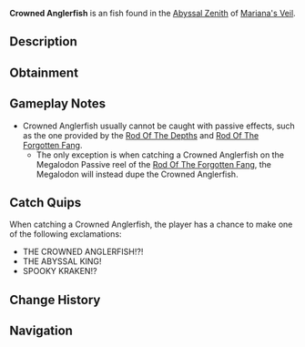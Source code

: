 {{FishInfobox
|image          = Crowned Anglerfish.png
|rarity         = Exotic
|sea            = First Sea
|location       = [[Abyssal Zenith]]
|sublocation    = 
|sources        = Fishing Rod
|nopassive      = 1
|radar_location = 
|prog_speed     = -95
|xp             = 16000
|weather        = Foggy
|time           = Night
|season         = Autumn
|bait           = Truffle Worm
|base_weight    = 18000
|base_value     = 22000
|weight_range   = 10000
|base_chance    = 0.1
|base_resil     = 3
}}
'''Crowned Anglerfish''' is an {{Rarity|Exotic}} fish found in the [[Abyssal Zenith]] of [[Mariana's Veil]].

== Description ==
{{Description|A monstrous kraken-like anglerfish, with a crown shaped lure and teeth as sharper than excalibur. It is said to be the ruler of the abyss.|Bestiary Entry}}

== Obtainment ==
{{Description|Appears during the darkest nights, when the ocean is still.|Bestiary Hint}}
{{Fish Availability|
Mariana's Veil/Abyssal Zenith
|top_rods      = 
Great Rod of Oscar\10819.36\41812.56;
Astralhook Rod\9298.52\40280.74;
Tempest Rod\8449.93\41368.98;
Fang of the Eclipse\8355.07\44303.37;
Challenger's Rod\8244.53\41081.81;
Destiny Rod\462.79\1860.17;
Heaven's Rod\2351.66\9781.44;
Rod Of The Depths\-0.43\-4.26;
Rod Of The Forgotten Fang\2752.51\12918.46;
Rod Of The Zenith\-5.29\-52.91;
Seraphic Rod\6167.31\28710.27;
Ethereal Prism Rod\5059.79\21972.01;
No-Life Rod\2125.11\10684.93;
Depthseeker Rod\1344.65\7226.98;
Rod Of The Exalted One\695.74\3137.71;
Steady Rod\13.18\76.32;
Avalanche Rod\-0.36\-3.6;
Volcanic Rod\-0.48\-4.8;
Zeus Rod\-0.8\-8.01
|recommended   = Challenger's Rod
}}

== Gameplay Notes ==
* Crowned Anglerfish usually cannot be caught with passive effects, such as the one provided by the [[Rod Of The Depths]] and [[Rod Of The Forgotten Fang]].
** The only exception is when catching a Crowned Anglerfish on the Megalodon Passive reel of the [[Rod Of The Forgotten Fang]], the Megalodon will instead dupe the Crowned Anglerfish.

== Catch Quips ==
When catching a Crowned Anglerfish, the player has a chance to make one of the following exclamations:
* THE CROWNED ANGLERFISH!?!
* THE ABYSSAL KING!
* SPOOKY KRAKEN!?

== Change History ==
{{Change History|{{subst:Current Version}}}}

== Navigation ==
{{Fish Navbox|Abyssal Zenith}}